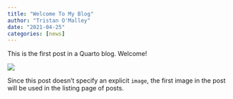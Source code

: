 ```yaml
---
title: "Welcome To My Blog"
author: "Tristan O'Malley"
date: "2021-04-25"
categories: [news]
---
```


This is the first post in a Quarto blog. Welcome!

![](thumbnail.jpg)

Since this post doesn't specify an explicit `image`, the first image in the post will be used in the listing page of posts.
